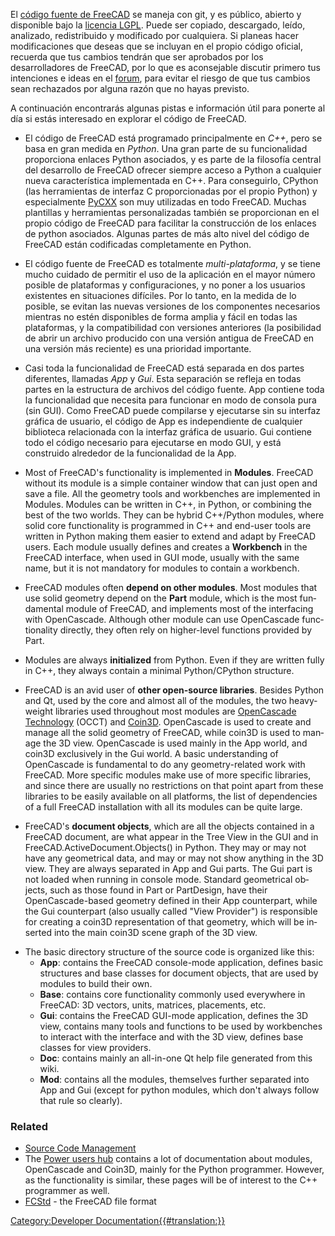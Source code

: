 <languages/>
<div class="mw-translate-fuzzy">
El [https://github.com/FreeCAD/FreeCAD código fuente de FreeCAD] se maneja con git, y es público, abierto y disponible bajo la [https://en.wikipedia.org/wiki/GNU_Lesser_General_Public_License licencia LGPL]. Puede ser copiado, descargado, leído, analizado, redistribuido y modificado por cualquiera. Si planeas hacer modificaciones que deseas que se incluyan en el propio código oficial, recuerda que tus cambios tendrán que ser aprobados por los desarrolladores de FreeCAD, por lo que es aconsejable discutir primero tus intenciones e ideas en el [http://forum.freecadweb.org forum], para evitar el riesgo de que tus cambios sean rechazados por alguna razón que no hayas previsto.
</div>

A continuación encontrarás algunas pistas e información útil para ponerte al día si estás interesado en explorar el código de FreeCAD.

* El código de FreeCAD está programado principalmente en ''C++'', pero se basa en gran medida en ''Python''. Una gran parte de su funcionalidad proporciona enlaces Python asociados, y es parte de la filosofía central del desarrollo de FreeCAD ofrecer siempre acceso a Python a cualquier nueva característica implementada en C++. Para conseguirlo, CPython (las herramientas de interfaz C proporcionadas por el propio Python) y especialmente [http://cxx.sourceforge.net/ PyCXX] son muy utilizadas en todo FreeCAD. Muchas plantillas y herramientas personalizadas también se proporcionan en el propio código de FreeCAD para facilitar la construcción de los enlaces de python asociados. Algunas partes de más alto nivel del código de FreeCAD están codificadas completamente en Python.

* El código fuente de FreeCAD es totalmente ''multi-plataforma'', y se tiene mucho cuidado de permitir el uso de la aplicación en el mayor número posible de plataformas y configuraciones, y no poner a los usuarios existentes en situaciones difíciles. Por lo tanto, en la medida de lo posible, se evitan las nuevas versiones de los componentes necesarios mientras no estén disponibles de forma amplia y fácil en todas las plataformas, y la compatibilidad con versiones anteriores (la posibilidad de abrir un archivo producido con una versión antigua de FreeCAD en una versión más reciente) es una prioridad importante.

* Casi toda la funcionalidad de FreeCAD está separada en dos partes diferentes, llamadas ''App'' y ''Gui''. Esta separación se refleja en todas partes en la estructura de archivos del código fuente. App contiene toda la funcionalidad que necesita para funcionar en modo de consola pura (sin GUI). Como FreeCAD puede compilarse y ejecutarse sin su interfaz gráfica de usuario, el código de App es independiente de cualquier biblioteca relacionada con la interfaz gráfica de usuario. Gui contiene todo el código necesario para ejecutarse en modo GUI, y está construido alrededor de la funcionalidad de la App.

<div lang="en" dir="ltr" class="mw-content-ltr">
* Most of FreeCAD's functionality is implemented in '''Modules'''. FreeCAD without its module is a simple container window that can just open and save a file. All the geometry tools and workbenches are implemented in Modules. Modules can be written in C++, in Python, or combining the best of the two worlds. They can be hybrid C++/Python modules, where solid core functionality is programmed in C++ and end-user tools are written in Python making them easier to extend and adapt by FreeCAD users. Each module usually defines and creates a '''Workbench''' in the FreeCAD interface, when used in GUI mode, usually with the same name, but it is not mandatory for modules to contain a workbench.
</div>

<div lang="en" dir="ltr" class="mw-content-ltr">
* FreeCAD modules often '''depend on other modules'''. Most modules that use solid geometry depend on the '''Part''' module, which is the most fundamental module of FreeCAD, and implements most of the interfacing with OpenCascade. Although other module can use OpenCascade functionality directly, they often rely on higher-level functions provided by Part.
</div>

<div lang="en" dir="ltr" class="mw-content-ltr">
* Modules are always '''initialized''' from Python. Even if they are written fully in C++, they always contain a minimal Python/CPython structure.
</div>

<div lang="en" dir="ltr" class="mw-content-ltr">
* FreeCAD is an avid user of '''other open-source libraries'''. Besides Python and Qt, used by the core and almost all of the modules, the two heavyweight libraries used throughout most modules are [https://en.wikipedia.org/wiki/Open_Cascade_Technology OpenCascade Technology] (OCCT) and [http://www.coin3d.org/ Coin3D]. OpenCascade is used to create and manage all the solid geometry of FreeCAD, while coin3D is used to manage the 3D view. OpenCascade is used mainly in the App world, and coin3D exclusively in the Gui world. A basic understanding of OpenCascade is fundamental to do any geometry-related work with FreeCAD. More specific modules make use of more specific libraries, and since there are usually no restrictions on that point apart from these libraries to be easily available on all platforms, the list of dependencies of a full FreeCAD installation with all its modules can be quite large.
</div>

<div lang="en" dir="ltr" class="mw-content-ltr">
* FreeCAD's '''document objects''', which are all the objects contained in a FreeCAD document, are what appear in the Tree View in the GUI and in FreeCAD.ActiveDocument.Objects() in Python. They may or may not have any geometrical data, and may or may not show anything in the 3D view. They are always separated in App and Gui parts. The Gui part is not loaded when running in console mode. Standard geometrical objects, such as those found in Part or PartDesign, have their OpenCascade-based geometry defined in their App counterpart, while the Gui counterpart (also usually called "View Provider") is responsible for creating a coin3D representation of that geometry, which will be inserted into the main coin3D scene graph of the 3D view.
</div>

<div lang="en" dir="ltr" class="mw-content-ltr">
* The basic directory structure of the source code is organized like this:
** '''App''': contains the FreeCAD console-mode application, defines basic structures and base classes for document objects, that are used by modules to build their own.
** '''Base''': contains core functionality commonly used everywhere in FreeCAD: 3D vectors, units, matrices, placements, etc.
** '''Gui''': contains the FreeCAD GUI-mode application, defines the 3D view, contains many tools and functions to be used by workbenches to interact with the interface and with the 3D view, defines base classes for view providers.
** '''Doc''': contains mainly an all-in-one Qt help file generated from this wiki.
** '''Mod''': contains all the modules, themselves further separated into App and Gui (except for python modules, which don't always follow that rule so clearly).
</div>

<div lang="en" dir="ltr" class="mw-content-ltr">
=== Related ===
* [[Source_code_management|Source Code Management]]
* The [[Power users hub]] contains a lot of documentation about modules, OpenCascade and Coin3D, mainly for the Python programmer. However, as the functionality is similar, these pages will be of interest to the C++ programmer as well.
* [[File_Format_FCStd|FCStd]] - the FreeCAD file format
</div>

[[Category:Developer Documentation{{#translation:}}]]